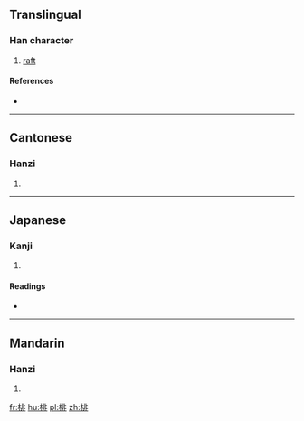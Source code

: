 ==Translingual==

===Han character===
{{Han char|rn=75|rad=木|as=08|sn=12|four=41911|canj=DLMY}}

# [[raft]]

====References====
* {{Han ref|kx=0532.090|dkj=14928|dj=0920.160|hdz=21230.010|uh=68D1|ud=26833|bh=D9D3|bd=55763}}

----

==Cantonese==

===Hanzi===
{{yue-hanzi|jyut=|y=paai4}}

# {{defn|lang=yue|sort=木08}}

----

==Japanese==

===Kanji===
{{ja-kanji|grade=|rs=木08}}

# {{defn|lang=ja|sort=木08}}

====Readings====
* {{ja-readings|on=[[はい]] (hai), [[ばい]] (bai)|kun=[[いかだ]] (ikada)}}

----

==Mandarin==

===Hanzi===
{{cmn-hanzi|pin=[[pái]] ([[pai2]])|wg=p'ai<sup>2</sup>}}

# {{defn|lang=cmn|sort=木08}}

[[fr:棑]]
[[hu:棑]]
[[pl:棑]]
[[zh:棑]]